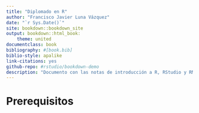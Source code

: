 ```yaml
--- 
title: "Diplomado en R"
author: "Francisco Javier Luna Vázquez"
date: "`r Sys.Date()`"
site: bookdown::bookdown_site
output: bookdown::html_book:
    theme: united
documentclass: book
bibliography: #[book.bib]
biblio-style: apalike
link-citations: yes
github-repo: #rstudio/bookdown-demo
description: "Documento con las notas de introducción a R, RStudio y RMarkdown"
---
```


# Prerequisitos
